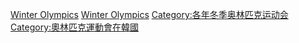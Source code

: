 {{Cat main|2018年冬季奧林匹克運動會}}

<!--Please don't classify by broadcaster as it is shown by many broadcasters around the world. Which channel it happens to be broadcast on is not one of its defining characteristics. Classifying under all of them would be category clutter, and categorizing it under an American channel only is U.S. centric.-->
{{Commons cat|2018 Winter Olympics}}

[[Category:2018年韓國|Winter Olympics]]
[[Category:2018年綜合運動會|Winter Olympics]]
[[Category:各年冬季奥林匹克运动会|Category:各年冬季奥林匹克运动会]]
[[Category:奧林匹克運動會在韓國|Category:奧林匹克運動會在韓國]]